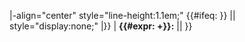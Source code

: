 <includeonly>|-align="center" style="line-height:1.1em;" {{#ifeq: {{百家姓行次内容|{{#expr: {{百家姓行数次序|{{{1}}}}}+{{{2}}}}}}} |{{不属于百家姓}}| style="display:none;" |}}
| '''{{#expr: {{百家姓行数次序|{{{1}}}}}+{{{2}}}}}:''' || {{百家姓行次内容|{{#expr: {{百家姓行数次序|{{{1}}}}}+{{{2}}}}}}}</includeonly><noinclude>{{doc}}</noinclude>